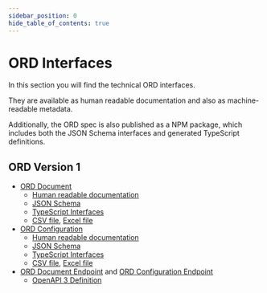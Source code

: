 ```yaml
---
sidebar_position: 0
hide_table_of_contents: true
---
```


# ORD Interfaces

In this section you will find the technical ORD interfaces.

They are available as human readable documentation and also as machine-readable metadata.

Additionally, the ORD spec is also published as a NPM package, which includes both the JSON Schema interfaces and generated TypeScript definitions.

## ORD Version 1

- [ORD Document](../index.md#ord-document)
  - [Human readable documentation](Document.md)
  - [JSON Schema](https://open-resource-discovery.github.io/specification/spec-v1/interfaces/Document.schema.json)
  - [TypeScript Interfaces](https://open-resource-discovery.github.io/specification/spec-v1/interfaces/Document.ts.txt)
  - [CSV file](https://open-resource-discovery.github.io/specification/spec-v1/interfaces/Document.csv "Document.csv"), [Excel file](https://open-resource-discovery.github.io/specification/spec-v1/interfaces/Document.xlsx "Document.xlsx")
- [ORD Configuration](../index.md#ord-configuration-endpoint)
  - [Human readable documentation](Configuration.md)
  - [JSON Schema](https://open-resource-discovery.github.io/specification/spec-v1/interfaces/Configuration.schema.json)
  - [TypeScript Interfaces](https://open-resource-discovery.github.io/specification/spec-v1/interfaces/Configuration.ts.txt)
  - [CSV file](https://open-resource-discovery.github.io/specification/spec-v1/interfaces/Configuration.csv "Configuration.csv"), [Excel file](https://open-resource-discovery.github.io/specification/spec-v1/interfaces/Configuration.xlsx "Configuration.xlsx")
- [ORD Document Endpoint](../index.md#ord-document-endpoint) and [ORD Configuration Endpoint](../index.md#ord-configuration-endpoint)
  - [OpenAPI 3 Definition](./document-api.mdx)



<br />
<DocCardList />
